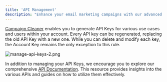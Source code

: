 ```yaml
---
title: 'API Management'
description: "Enhance your email marketing campaigns with our advanced API Management solution. Seamlessly integrate, manage and optimize your APIs to deliver personalized email content, automate campaigns, and monitor results."
---
```


[Campaign Cleaner](https://campaigncleaner.com) enables you to generate API Keys for various use cases and users within your account. Every API key can be regenerated, replacing the old API Key with a new one. While you can delete and modify each key, the Account Key remains the only exception to this rule.

![manage-api-keys-2.png](/images/manage-api-keys-2.png)

In addition to managing your API Keys, we encourage you to explore our comprehensive [API Documentation](https://api-docs.campaigncleaner.com). This resource provides insights into the various APIs and guides on how to utilize them effectively.
